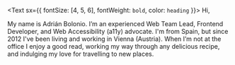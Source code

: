 <Text sx={{ fontSize: [4, 5, 6], fontWeight: `bold`, color: `heading` }}>
  Hi,
</Text>

My name is Adrián Bolonio. I’m an experienced Web Team Lead, Frontend Developer, and Web Accessibility (a11y) advocate. I'm from Spain, but since 2012 I've been living and working in Vienna (Austria). When I’m not at the office I enjoy a good read, working my way through any delicious recipe, and indulging my love for travelling to new places. 
